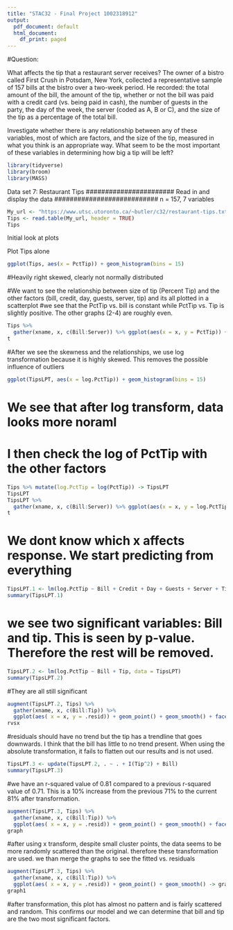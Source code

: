 ```yaml
---
title: "STAC32 - Final Project 1002318912"
output:
  pdf_document: default
  html_document:
    df_print: paged
---
```

#Question:

What affects the tip that a restaurant server receives? The owner of a
bistro called First Crush in Potsdam, New York, collected a representative
sample of 157 bills at the bistro over a two-week period. He recorded: the
total amount of the bill, the amount of the tip, whether or not the bill was
paid with a credit card (vs. being paid in cash), the number of guests in
the party, the day of the week, the server (coded as A, B or C), and the
size of the tip as a percentage of the total bill.

Investigate whether there is any relationship between any of these variables, most of which are factors, and the size of the tip, measured in what
you think is an appropriate way. What seem to be the most important of
these variables in determining how big a tip will be left?

```r
library(tidyverse)
library(broom)
library(MASS)
```

Data set 7: Restaurant Tips
#######################  Read in and display the data  ###########################
n = 157, 7 variables
```r
My_url <- "https://www.utsc.utoronto.ca/~butler/c32/restaurant-tips.txt"
Tips <- read.table(My_url, header = TRUE)
Tips
```

################################  Initial look at plots  ################################
Plot Tips alone
```r
ggplot(Tips, aes(x = PctTip)) + geom_histogram(bins = 15)
```
#Heavily right skewed, clearly not normally distributed

#We want to see the relationship between size of tip (Percent Tip) and the other factors (bill, credit, day, guests, server, tip) and its all plotted in a scatterplot
#we see that the PctTip vs. bill is constant while PctTip vs. Tip is slightly positive. The other graphs (2-4) are roughly even. 

```r
Tips %>% 
  gather(xname, x, c(Bill:Server)) %>% ggplot(aes(x = x, y = PctTip)) + geom_point() + facet_wrap(~xname, scales = "free") -> t
t
```

#After we see the skewness and the relationships, we use log transformation because it is highly skewed. This removes the possible influence of outliers 

```r
ggplot(TipsLPT, aes(x = log.PctTip)) + geom_histogram(bins = 15)
```
# We see that after log transform, data looks more noraml 

# I then check the log of PctTip with the other factors 
```r
Tips %>% mutate(log.PctTip = log(PctTip)) -> TipsLPT
TipsLPT
TipsLPT %>% 
  gather(xname, x, c(Bill:Server)) %>% ggplot(aes(x = x, y = log.PctTip)) + geom_point() + facet_wrap(~xname, scales = "free") -> t
t
```
# We dont know which x affects response. We start predicting from everything 

```r
TipsLPT.1 <- lm(log.PctTip ~ Bill + Credit + Day + Guests + Server + Tip, data = TipsLPT)
summary(TipsLPT.1)
```
# we see two significant variables: Bill and tip. This is seen by p-value. Therefore the rest will be removed. 
```r
TipsLPT.2 <- lm(log.PctTip ~ Bill + Tip, data = TipsLPT)
summary(TipsLPT.2)
```
#They are all still significant 

```r
augment(TipsLPT.2, Tips) %>% 
  gather(xname, x, c(Bill:Tip)) %>% 
  ggplot(aes( x = x, y = .resid)) + geom_point() + geom_smooth() + facet_wrap(~xname, scales = "free") -> rvsx
rvsx
```
#residuals should have no trend but the tip has a trendline that goes downwards. I think that the bill has little to no trend present. When using the absolute transformation, it fails to flatten out our results and is not used. 

```r
TipsLPT.3 <- update(TipsLPT.2, . ~ . + I(Tip^2) + Bill)
summary(TipsLPT.3)
```
#we have an r-squared value of 0.81 compared to a previous r-squared value of 0.71. This is a 10% increase from the previous 71% to the current 81% after transformation. 

```r
augment(TipsLPT.3, Tips) %>% 
  gather(xname, x, c(Bill:Tip)) %>% 
  ggplot(aes( x = x, y = .resid)) + geom_point() + geom_smooth() + facet_wrap(~xname, scales = "free") -> graph
graph
```
#after using x transform, despite small cluster points, the data seems to be more randomly scattered than the original. therefore these transformation are used. we than merge the graphs to see the fitted vs. residuals

```r
augment(TipsLPT.3, Tips) %>% 
  gather(xname, x, c(Bill:Tip)) %>% 
  ggplot(aes( x = x, y = .resid)) + geom_point() + geom_smooth() -> graph1
graph1
```
#after transformation, this plot has almost no pattern and is fairly scattered and random. This confirms our model and we can determine that bill and tip are the two most significant factors. 
